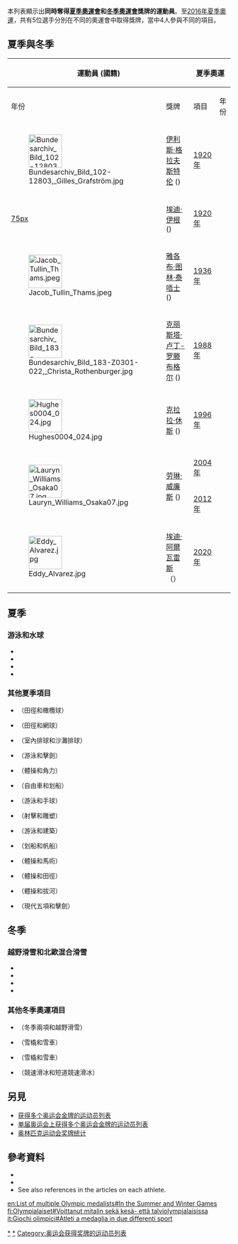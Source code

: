 本列表顯示出'''同時奪得[[夏季奧林匹克運動會|夏季奧運會]]和[[冬季奧林匹克運動會|冬季奧運會]]獎牌的運動員'''。至[[2016年夏季奧林匹克運動會|2016年夏季奧運]]，共有5位選手分別在不同的奧運會中取得獎牌，當中4人參與不同的項目。

== 夏季與冬季 ==
{| class="wikitable"
!colspan=2 rowspan=2|運動員 (國籍)
!colspan="3" |夏季奧運
!colspan="3" |冬季奧運
!rowspan=2 |Ref
|-
!年份
!獎牌
!項目
!年份
!獎牌
!項目 
|-
| rowspan="4" | [[Image:Bundesarchiv_Bild_102-12803,_Gilles_Grafström.jpg|75px]]
| rowspan="4" |  [[伊利斯·格拉夫斯特伦|伊利斯·格拉夫斯特伦]] ({{SWE}})
| rowspan="4" | [[1920年夏季奧林匹克運動會|1920年]]
| rowspan="4" | {{gold medal}}
| rowspan="4" | 花樣滑冰 男子單人滑
|-
| [[1924年冬季奧林匹克運動會|1924年]]
| {{gold medal}}
| 花樣滑冰 男子單人滑
|-
| [[1928年冬季奧林匹克運動會|1928年]]
| {{gold medal}}
| 花樣滑冰 男子單人滑
|-
| [[1932年冬季奧林匹克運動會|1932年]]
| {{silver medal}}
| 花樣滑冰 男子單人滑
|-
|[[image:eddie_eagan.jpg|75px]]
| [[埃迪·伊根|埃迪·伊根]] ({{USA}})
|[[1920年夏季奧林匹克運動會|1920年]]
|{{gold medal}}
| 拳擊 次重量級
|[[1932年冬季奧林匹克運動會|1932年]]
|{{gold medal}}
|雪車 男子4人賽
| align=center|<ref>{{cite web|url=http://www.sports-reference.com/olympics/athletes/ea/eddie-eagan-1.html|title=Eddie Eagan|publisher=sports-reference.com|accessdate=9 May 2012|archive-url=https://web.archive.org/web/20170925230905/https://www.sports-reference.com/olympics/athletes/ea/eddie-eagan-1.html|archive-date=2017-09-25|dead-url=yes}}</ref>
|-
|[[Image:Jacob_Tullin_Thams.jpeg|75px]]
| [[雅各布·图林·泰唔士|雅各布·图林·泰唔士]] ({{NOR}})
|[[1936年夏季奧林匹克運動會|1936年]]
|{{silver medal}}
|帆船8米級
|[[1924年冬季奧林匹克運動會|1924年]]
|{{gold medal}}
|跳台滑雪 大台
| align=center|<ref>{{cite web|url=http://www.sports-reference.com/olympics/athletes/th/jacob-tullin-thams-1.html|title=Jacob Tullin Thams|publisher=sports-reference.com|accessdate=9 May 2012|archive-url=https://web.archive.org/web/20120103120522/http://www.sports-reference.com/olympics/athletes/th/jacob-tullin-thams-1.html|archive-date=2012-01-03|dead-url=yes}}</ref>
|-
| rowspan="6" | [[Image:Bundesarchiv_Bild_183-Z0301-022,_Christa_Rothenburger.jpg|75px]]
| rowspan="6" | [[克丽斯塔·卢丁-罗滕布格尔|克丽斯塔·卢丁-罗滕布格尔]] ({{GDR}}) 
| rowspan="6" | [[1988年夏季奧林匹克運動會|1988年]]
| rowspan="6" | {{silver medal}}
| rowspan="6" | 自行車 女子追逐賽
|-
|[[1984年冬季奧林匹克運動會|1984年]]
| {{gold medal}}
| 速度滑冰 女子500米
|-
| rowspan="3" | [[1988年冬季奧林匹克運動會|1988年]]
|-
| {{gold medal}}
| 速度滑冰 女子1000米
|-
| {{silver medal}}
| 速度滑冰 女子500米
|-
|[[1992年冬季奧林匹克運動會|1992年]]
|{{bronze medal}}
| 速度滑冰 女子500米
|-
| rowspan="4" | [[Image:Hughes0004_024.jpg|75px]]
| rowspan="4" | [[克拉拉·休斯|克拉拉·休斯]] ({{CAN}})
| rowspan="4" | [[1996年夏季奧林匹克運動會|1996年]]
| rowspan="2" | {{bronze medal}}
| rowspan="2" | 自行車 女子公路賽
| [[2002年冬季奧林匹克運動會|2002年]]
| {{bronze medal}}
|速度滑冰 女子5000米
|-
| rowspan="2" |[[2006年冬季奧林匹克運動會|2006年]]
| {{silver medal}}
|速度滑冰 女子團體
|-
| rowspan="2" | {{bronze medal}}
| rowspan="2" | 自行車 女子公路計時賽
| {{gold medal}}
|速度滑冰 女子5000米
|-
| [[2010年冬季奧林匹克運動會|2010年]]
| {{bronze medal}}
|速度滑冰 女子5000米
|-
| rowspan="2" | [[Image:Lauryn_Williams_Osaka07.jpg|75px]]
| rowspan="2" |  [[劳琳·威廉斯|劳琳·威廉斯]]  ({{USA}})
| [[2004年夏季奧林匹克運動會|2004年]]
| {{silver medal}}
| 田徑 女子100米
| rowspan="2"| [[2014年冬季奧林匹克運動會|2014年]]
| rowspan="2"| {{silver medal}}
| rowspan="2"| 雪車 女子雙人
|-
| [[2012年夏季奧林匹克運動會|2012年]]
| {{gold medal}}
| 田徑 女子4X100米
|-
|[[File:Eddy_Alvarez.jpg|75px]]
|[[埃迪·阿爾瓦雷斯|埃迪·阿爾瓦雷斯]] （{{USA}}）
|[[2020年夏季奧林匹克運動會|2020年]]
|{{silver medal}}
|棒球
|[[2014年冬季奧林匹克運動會|2014年]]
|{{silver medal}}
|短道速滑 男子5000米接力
| align=center|
|}

== 夏季 ==

===游泳和水球===
* {{flagIOCathlete|[[保罗·拉德米洛维奇|保罗·拉德米洛维奇]]|GBR}}
* {{flagIOCathlete|[[约翰尼·维斯穆勒|约翰尼·维斯穆勒]]|USA}}
* {{flagIOCathlete|[[热拉尔·布利茨|热拉尔·布利茨]]|BEL}}
* {{flagIOCathlete|[[Tim_Shaw_(swimmer)|Tim Shaw]]|USA}}

===其他夏季項目===
* {{flagIOCathlete|[[莫里斯·柯克西|莫里斯·柯克西]]|USA}}（田徑和橄欖球）
* {{flagIOCathlete|[[特迪·弗拉克|特迪·弗拉克]]|AUS}}（田徑和網球）
* {{flagIOCathlete|[[Karch_Kiraly|Karch Kiraly]]|USA}}（室內排球和沙灘排球）
* {{flagIOCathlete|[[Otto_Herschmann|Otto Herschmann]]|AUT}}（游泳和擊劍）
* {{flagIOCathlete|[[卡爾·舒曼|卡爾·舒曼]]|GER}}（體操和角力）
* {{flagIOCathlete|[[丽贝卡·罗梅罗|丽贝卡·罗梅罗]]|GBR}}（自由車和划船）
* {{flagIOCathlete|[[罗斯维塔·克劳泽|罗斯维塔·克劳泽]]|GER}}（游泳和手球）
* {{flagIOCathlete|[[Walter_W._Winans|Walter W. Winans]]|USA}}（射擊和雕塑）
* {{flagIOCathlete|[[豪約什·奧爾弗雷德|豪約什·奧爾弗雷德]]|HUN}}（游泳和建築）
* {{flagIOCathlete|[[康恩·芬德利|康恩·芬德利]]|USA}}（划船和帆船）
* {{flagIOCathlete|[[達尼埃爾·諾林|達尼埃爾·諾林]]|SWE}}（體操和馬術）
* {{flagIOCathlete|[[弗里茨·霍夫曼|弗里茨·霍夫曼]]|GER}}（體操和田徑）
* {{flagIOCathlete|[[奧斯瓦爾德·霍爾姆貝里|奧斯瓦爾德·霍爾姆貝里]]|SWE}}（體操和拔河）
* {{flagIOCathlete|[[古斯塔夫·迪爾森|古斯塔夫·迪爾森]]|SWE}}（現代五項和擊劍）

==冬季==

=== 越野滑雪和北歐混合滑雪 ===
* {{flagIOCathlete|[[托尔莱夫·海于格|托尔莱夫·海于格]]|NOR}}
* {{flagIOCathlete|[[约翰·格勒蒂姆斯布罗滕|约翰·格勒蒂姆斯布罗滕]]|NOR}}
* {{flagIOCathlete|[[Thoralf_Strømstad|Thoralf Strømstad]]|NOR}}
* {{flagIOCathlete|[[奥德比约恩·哈根|奥德比约恩·哈根]]|NOR}}

=== 其他冬季奧運項目 ===
* {{flagIOCathlete|[[Anfisa_Reztsova|Anfisa Reztsova]]|URS}}（冬季兩項和越野滑雪）
* {{flagIOCathlete|[[苏西·埃德曼|苏西·埃德曼]]|GER}}（雪橇和雪車）
* {{flagIOCathlete|[[格尔达·魏森施泰纳|格尔达·魏森施泰纳]]|ITA}}（雪橇和雪車）
* {{flagIOCathlete|[[埃里克·弗莱姆|埃里克·弗莱姆]]|USA}}（競速滑冰和短道競速滑冰）

==另見==
*[[获得多个奥运会金牌的运动员列表|获得多个奥运会金牌的运动员列表]]
*[[单届奥运会上获得多个奥运会金牌的运动员列表|单届奥运会上获得多个奥运会金牌的运动员列表]]
*[[奥林匹克运动会奖牌统计|奥林匹克运动会奖牌统计]]

== 參考資料 ==
{{Reflist}}<!--added under references heading by script-assisted edit-->
* {{cite web | title=Olympic Medal Winners | publisher=[[International_Olympic_Committee|International Olympic Committee]] | url=http://www.olympic.org/uk/athletes/results/search_r_uk.asp | accessdate=3 April 2007 | archive-date=2011-08-21 | archive-url=https://www.webcitation.org/616BkwHcG?url=http://www.olympic.org/athletes | dead-url=no }}
* {{cite web |title=databaseOlympics.com |publisher=databaseSports.com |url=http://www.databaseolympics.com/index.htm |accessdate=20 March 2007 |deadurl=yes |archiveurl=https://web.archive.org/web/20070318010246/http://www.databaseolympics.com/index.htm |archivedate=2007-03-18 |df= }}
* See also references in the articles on each athlete.

[[Category:夏季奧林匹克運動會獎牌得主|*]]
[[Category:冬季奧林匹克運動會獎牌得主|*]]
[[Category:奥运会获得奖牌的运动员列表|Category:奥运会获得奖牌的运动员列表]]

[[en:List_of_multiple_Olympic_medalists#In_the_Summer_and_Winter_Games|en:List of multiple Olympic medalists#In the Summer and Winter Games]]
[[fi:Olympialaiset#Voittanut_mitalin_sekä_kesä-_että_talviolympialaisissa|fi:Olympialaiset#Voittanut mitalin sekä kesä- että talviolympialaisissa]]
[[it:Giochi_olimpici#Atleti_a_medaglia_in_due_differenti_sport|it:Giochi olimpici#Atleti a medaglia in due differenti sport]]